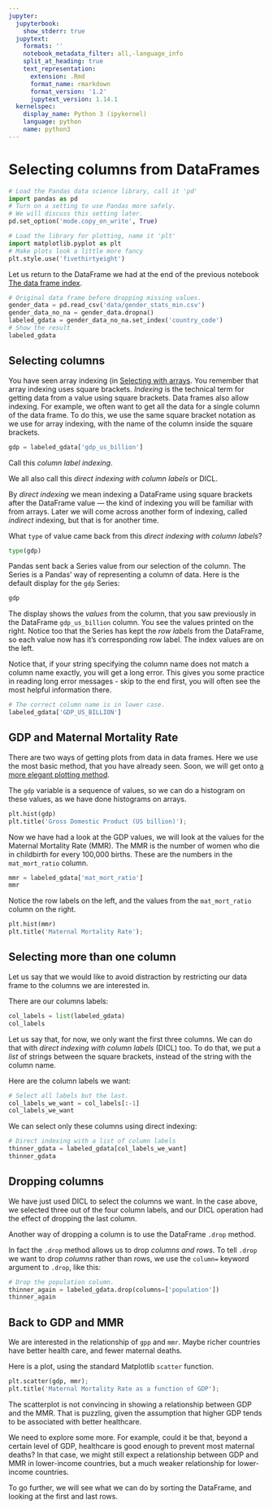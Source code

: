 ```yaml
---
jupyter:
  jupyterbook:
    show_stderr: true
  jupytext:
    formats: ''
    notebook_metadata_filter: all,-language_info
    split_at_heading: true
    text_representation:
      extension: .Rmd
      format_name: rmarkdown
      format_version: '1.2'
      jupytext_version: 1.14.1
  kernelspec:
    display_name: Python 3 (ipykernel)
    language: python
    name: python3
---
```


# Selecting columns from DataFrames

```python
# Load the Pandas data science library, call it 'pd'
import pandas as pd
# Turn on a setting to use Pandas more safely.
# We will discuss this setting later.
pd.set_option('mode.copy_on_write', True)

# Load the library for plotting, name it 'plt'
import matplotlib.pyplot as plt
# Make plots look a little more fancy
plt.style.use('fivethirtyeight')
```

Let us return to the DataFrame we had at the end of the previous notebook [The
data frame index](df_index.Rmd).

```python
# Original data frame before dropping missing values.
gender_data = pd.read_csv('data/gender_stats_min.csv')
gender_data_no_na = gender_data.dropna()
labeled_gdata = gender_data_no_na.set_index('country_code')
# Show the result
labeled_gdata
```

## Selecting columns

You have seen array indexing (in [Selecting with
arrays](array_indexing).  You remember that array indexing uses
square brackets.  *Indexing* is the technical term for getting data from a
value using square brackets.  Data frames also allow indexing.  For example, we
often want to get all the data for a single column of the data frame.  To do
this, we use the same square bracket notation as we use for array indexing,
with the name of the column inside the square brackets.

```python
gdp = labeled_gdata['gdp_us_billion']
```

Call this *column label indexing*.

We all also call this *direct indexing with column labels* or DICL.

By *direct indexing* we mean indexing a DataFrame using square brackets after
the DataFrame value — the kind of indexing you will be familiar with from
arrays. Later we will come across another form of indexing, called *indirect*
indexing, but that is for another time.

What `type` of value came back from this *direct indexing with column labels*?

```python
type(gdp)
```

Pandas sent back a Series value from our selection of the column.  The Series
is a Pandas' way of representing a column of data.  Here is the default display
for the `gdp` Series:

```python
gdp
```

The display shows the *values* from the column, that you saw previously in the
DataFrame `gdp_us_billion` column. You see the values printed on the right.
Notice too that the Series has kept the *row labels* from the DataFrame, so
each value now has it's corresponding row label.  The index values are on the
left.

Notice that, if your string specifying the column name does not match a column
name exactly, you will get a long error.   This gives you some practice in
reading long error messages - skip to the end first, you will often see the
most helpful information there.

```python
# The correct column name is in lower case.
labeled_gdata['GDP_US_BILLION']
```


## GDP and Maternal Mortality Rate


There are two ways of getting plots from data in data frames.   Here we use
the most basic method, that you have already seen.   Soon, we will get onto [a
more elegant plotting method](df_plotting).

The `gdp` variable is a sequence of values, so we can do a histogram on these
values, as we have done histograms on arrays.

```python
plt.hist(gdp)
plt.title('Gross Domestic Product (US billion)');
```

Now we have had a look at the GDP values, we will look at the values for the
Maternal Mortality Rate (MMR).  The MMR is the number of women who die in
childbirth for every 100,000 births.  These are the numbers in the
`mat_mort_ratio` column.

```python
mmr = labeled_gdata['mat_mort_ratio']
mmr
```

Notice the row labels on the left, and the values from the `mat_mort_ratio`
column on the right.

```python
plt.hist(mmr)
plt.title('Maternal Mortality Rate');
```

## Selecting more than one column

Let us say that we would like to avoid distraction by restricting our data
frame to the columns we are interested in.

There are our columns labels:

```python
col_labels = list(labeled_gdata)
col_labels
```

Let us say that, for now, we only want the first three columns.  We can do that
with *direct indexing with column labels* (DICL) too.  To do that, we put a
*list* of strings between the square brackets, instead of the string with the
column name.

Here are the column labels we want:

```python
# Select all labels but the last.
col_labels_we_want = col_labels[:-1]
col_labels_we_want
```

We can select only these columns using direct indexing:

```python
# Direct indexing with a list of column labels
thinner_gdata = labeled_gdata[col_labels_we_want]
thinner_gdata
```

## Dropping columns

We have just used DICL to select the columns we want.  In the case above, we
selected three out of the four column labels, and our DICL operation had the
effect of dropping the last column.

Another way of dropping a column is to use the DataFrame `.drop` method.

In fact the `.drop` method allows us to drop *columns and rows*.  To tell `.drop` we want to drop *columns* rather than rows, we use the `column=` keyword argument to `.drop`, like this:

```python
# Drop the population column.
thinner_again = labeled_gdata.drop(columns=['population'])
thinner_again
```


## Back to GDP and MMR

We are interested in the relationship of `gpp` and `mmr`.  Maybe richer
countries have better health care, and fewer maternal deaths.

Here is a plot, using the standard Matplotlib `scatter`
function.

```python
plt.scatter(gdp, mmr);
plt.title('Maternal Mortality Rate as a function of GDP');
```

The scatterplot is not convincing in showing a relationship between GDP and the
MMR.  That is puzzling, given the assumption that higher GDP tends to be
associated with better healthcare.

We need to explore some more.  For example, could it be that, beyond a certain
level of GDP, healthcare is good enough to prevent most maternal deaths?  In
that case, we might still expect a relationship between GDP and MMR in
lower-income countries, but a much weaker relationship for lower-income
countries.

To go further, we will see what we can do by sorting the DataFrame, and looking
at the first and last rows.
